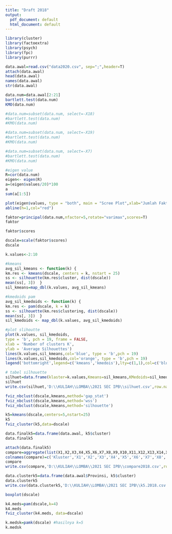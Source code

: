 ---
title: "Draft 2018"
output:
  pdf_document: default
  html_document: default
---


```{r}
library(cluster)
library(factoextra)
library(psych)
library(fpc)
library(purrr)
```

```{r}
data.awal=read.csv("data2020.csv", sep=";",header=T)
attach(data.awal)
head(data.awal)
names(data.awal)
str(data.awal)
```

```{r}
data.num=data.awal[2:21]
bartlett.test(data.num)
KMO(data.num)
```
```{r}
#data.num=subset(data.num, select=-X18)
#bartlett.test(data.num)
#KMO(data.num)
```
```{r}
#data.num=subset(data.num, select=-X19)
#bartlett.test(data.num)
#KMO(data.num)
```
```{r}
#data.num=subset(data.num, select=-X7)
#bartlett.test(data.num)
#KMO(data.num)
```

```{r}
#eigen value
R=cor(data.num)
eigen<- eigen(R)
a=(eigen$values/20)*100
a
sum(a[1:5])

plot(eigen$values, type = "both", main = "Scree Plot",xlab="Jumlah Faktor", ylab="Variances")
abline(h=1,col="red")
```


```{r}
faktor=principal(data.num,nfactor=5,rotate="varimax",scores=T)
faktor
```
```{r}
faktor$scores
```


```{r}
dscale=scale(faktor$scores)
dscale
```


```{r}
k.values<-2:10

#kmeans
avg_sil_kmeans <- function(k) {
km.res <- kmeans(dscale, centers = k, nstart = 25)
ss <- silhouette(km.res$cluster, dist(dscale))
mean(ss[, 3])  }
sil_kmeans=map_dbl(k.values, avg_sil_kmeans)

#kmedoids pam
avg_sil_kmedoids <- function(k) {
km.res <- pam(dscale, k = k)
ss <- silhouette(km.res$clustering, dist(dscale))
mean(ss[, 3])  }
sil_kmedoids <- map_dbl(k.values, avg_sil_kmedoids)
```

```{r}
#plot slihoutte
plot(k.values, sil_kmedoids,
type = 'b', pch = 19, frame = FALSE,
xlab = 'Number of clusters K',
ylab = 'Average Silhouettes')
lines(k.values,sil_kmeans,col='blue', type = 'b',pch = 19)
lines(k.values,sil_kmedoids,col='orange', type = 'b',pch = 19)
legend('bottomright',legend=c('kmeans','kmedois'),lty=c(1,1),col=c('blue','orange'))
```

```{r}
# tabel silhouette
silhuet=data.frame(klaster=k.values,Kmeans=sil_kmeans,KMedoids=sil_kmedoids)
silhuet
write.csv(silhuet,'D:\\KULIAH\\LOMBA\\2021 SEC IPB\\silhuet.csv',row.names = T)
```

```{r}
fviz_nbclust(dscale,kmeans,method='gap_stat')
fviz_nbclust(dscale,kmeans,method='wss')
fviz_nbclust(dscale,kmeans,method='silhouette')
```

```{r}
k5=kmeans(dscale,centers=5,nstart=25)
k5
fviz_cluster(k5,data=dscale)
```

```{r}
data.finalk5=data.frame(data.awal, k5$cluster)
data.finalk5
```
```{r}
attach(data.finalk5)
compare=aggregate(list(X1,X2,X3,X4,X5,X6,X7,X8,X9,X10,X11,X12,X13,X14,X15,X16,X17,X18,X19,X20),list(k5.cluster),FUN=mean)
colnames(compare)=c('Kluster','X1','X2','X3','X4','X5','X6','X7','X8','X9','X10','X11','X12','X13','X14','X15','X16','X17','X18','X19','X20')
compare
write.csv(compare,'D:\\KULIAH\\LOMBA\\2021 SEC IPB\\compare2018.csv',row.names = T)
```

```{r}
data.clusterk5=data.frame(data.awal$Provinsi, k5$cluster)
data.clusterk5
write.csv(data.clusterk5,'D:\\KULIAH\\LOMBA\\2021 SEC IPB\\k5.2018.csv',row.names = T)
```

\textbf{batas analisis sampai sini}


```{r}
boxplot(dscale)
```


```{r}
k4.meds=pam(dscale,k=4)
k4.meds
fviz_cluster(k4.meds, data=dscale)
```

```{r}
k.medsk=pamk(dscale) #hasilnya k=5
k.medsk
```


